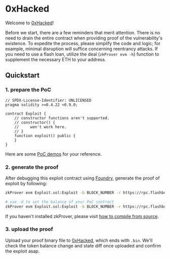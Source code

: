 # 0xHacked

Welcome to [0xHacked](https://0xHacked.com)!

Before we start, there are a few reminders that merit attention. There is no need to drain the entire contract when providing proof of the vulnerability's existence. To expedite the process, please simplify the code and logic; for example, minimal disruption will suffice concerning reentrancy attacks. If you need to use a flash loan, utilize the deal (`zkProver evm -h`) function to supplement the necessary ETH to your address.

## Quickstart
### 1. prepare the PoC

``` solidity
// SPDX-License-Identifier: UNLICENSED
pragma solidity >=0.4.22 <0.9.0;

contract Exploit {
    // constructor functions aren't supported.
    // constructor() {
    //     won't work here.
    // }
    function exploit() public {
    }
}
```

Here are some [PoC demos](https://github.com/0xHackedLabs/PoC) for your reference.

### 2. generate the proof

After debugging this exploit contract using [Foundry](https://github.com/foundry-rs/foundry), generate the proof of exploit by following:

``` bash
zkProver evm Exploit.sol:Exploit -b BLOCK_NUMBER -r https://rpc.flashbots.net/

# use -d to set the balance of your PoC contract
zkProver evm Exploit.sol:Exploit -b BLOCK_NUMBER -r https://rpc.flashbots.net/ -d 10000ethers -d 0xdac17f958d2ee523a2206206994597c13d831ec7:100000gwei
```

If you haven't installed zkProver, please visit [how to compile from source](https://docs.0xhacked.com/compile).

### 3. upload the proof

Upload your proof binary file to [0xHacked](https://0xHacked.com), which ends with `.bin`. We'll check the token balance change and state diff once uploaded and confirm the exploit asap.
